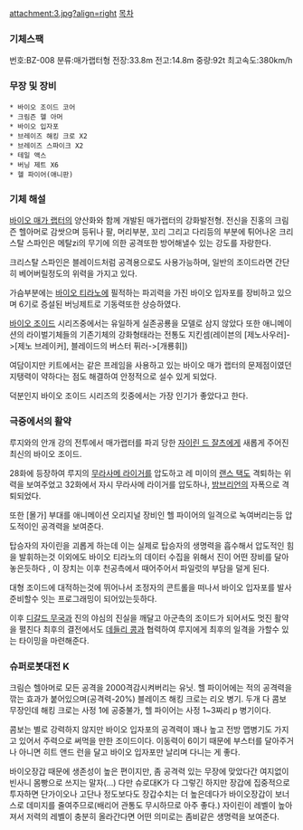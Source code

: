 attachment:3.jpg?align=right [[목차]]

=== 기체스팩 ===
번호:BZ-008 
분류:매가랩터형 
전장:33.8m 
전고:14.8m 
중량:92t 
최고속도:380km/h 

=== 무장 및 장비 ===
 * 바이오 조이드 코어
 * 크림즌 헬 아머
 * 바이오 입자포
 * 브레이즈 해킹 크로 X2
 * 브레이즈 스파이크 X2
 * 테일 액스
 * 버닝 제트 X6
 * 헬 파이어(애니판) 

=== 기체 해설 ===
[[바이오 매가 랩터]]의 양산화와 함께 개발된 매가랩터의 강화발전형. 전신을 진홍의 크림즌 헬아머로 감쌋으며 등뒤나 팔, 머리부분, 꼬리 그리고 다리등의 부분에 튀어나온 크리스탈 스파인은 메탈zi의 무기에 의한 공격또한 방어해낼수 있는 강도를 자랑한다.

크리스탈 스파인은 블레이드처럼 공격용으로도 사용가능하며, 일반의 조이드라면 간단히 베어버릴정도의 위력을 가지고 있다.

가슴부분에는 [[바이오 티라노]]에 필적하는 파괴력을 가진 바이오 입자포를 장비하고 있으며 6기로 증설된 버닝제트로 기동력또한 상승하였다.

[[바이오 조이드]] 시리즈중에서는 유일하게 실존공룡을 모델로 삼지 않았다 또한 애니메이션의 라이벌기체들의 기존기체의 강화형태라는 전통도 지킨셈(레이븐의 [제노사우러]->[제노 브레이커], 블레이드의 버스터 퓌러->[개룡휘])

여담이지만 키트에서는 같은 프레임을 사용하고 있는 바이오 매가 랩터의 문제점이였던 지탱력이 약하다는 점도 해결하여 안정적으로 설수 있게 되었다. 

덕분인지 바이오 조이드 시리즈의 킷중에서는 가장 인기가 좋았다고 한다.

=== 극중에서의 활약 ===
루지와의 안개 강의 전투에서 매가랩터를 파괴 당한 [[자이린 드 잘츠]]에게 새롭게 주어진 최신의 바이오 조이드.

28화에 등장하여 루지의 [[무라사메 라이거]]를 압도하고 레 미이의 [[랜스 택]]도 격퇴하는 위력을 보여주었고 32화에서 자시 무라사메 라이거를 압도하나, [[밤브리언]]의 자폭으로 격퇴되었다.  

또한 [몰가] 부대를 애니메이션 오리지널 장비인 헬 파이어의 일격으로 녹여버리는등 압도적이인 공격력을 보여준다.

탑승자의 자이린을 괴롭게 하는데 이는 실제로 탑승자의 생명력을 흡수해서 압도적인 힘을 발휘하는것 이외에도 바이오 티라노의 데이터 수집을 위해서 진이 어떤 장비를 달아놓은듯하다 , 이 장치는 이후 천공측에서 때어주어서 파일럿의 부담을 덜게 된다.

대형 조이드에 대적하는것에 뛰어나서 조정자의 콘트롤을 떠나서 바이오 입자포를 발사준비할수 잇는 프로그래밍이 되어있는듯하다.

이후 [[디갈드 무국]]과 진의 야심의 진실을 깨달고 아군측의 조이드가 되어서도 멋진 활약을 펼친다 최후의 결전에서도 [[데들리 콩]]과 협력하여 루지에게 최후의 일격을 가할수 있는 타이밍을 마련해준다.

=== 슈퍼로봇대전 K ===
크림슨 헬아머로 모든 공격을 2000격감시켜버리는 유닛. 헬 파이어에는 적의 공격력을 깎는 효과가 붙어있으며(공격력-20%) 블레이즈 해킹 크로는 리오 병기. 두개 다 콤보 무장인데 해킹 크로는 사정 1에 공중불가, 헬 파이어는 사정 1~3짜리 p 병기이다.

콤보는 별로 강력하지 않지만 바이오 입자포의 공격력이 꽤나 높고 전방 맵병기도 가지고 있어서 주력으로 써먹을 만한 조이드이다. 이동력이 6이기 때문에 부스터를 달아주거나 아니면 히트 앤드 런을 달고 바이오 입자포만 날리며 다니는 게 좋다.

바이오장갑 때문에 생존성이 높은 편이지만, 좀 공격력 있는 무장에 맞았다간 여지없이 빈사니 몸빵으로 쓰지는 말자(...) 다만 슈로대K가 다 그렇긴 하지만 장갑에 집중적으로 투자하면 단가이오나 고단나 정도보다도 장갑수치는 더 높은데다가 바이오장갑이 보너스로 데미지를 줄여주므로(배리어 관통도 무시하므로 아주 좋다.) 자이린이 레벨이 높아져서 저력의 레벨이 충분히 올라간다면 어떤 의미로는 좀비같은 생명력을 보여준다.
